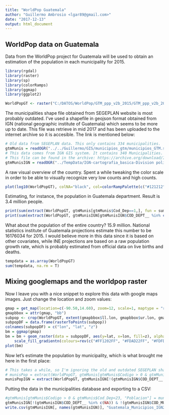 ```yaml
---
title: "WorldPop Guatemala"
author: "Guillermo Ambrosio <lgar89@gmail.com>"
date: "2017-12-13"
output: html_document
---
```


## WorldPop data on Guatemala

Data from the WorldPop project for Guatemala will be used to obtain an estimation of the population in each municipality for 2015.

```r
library(rgdal)
library(raster)
library(sp)
library(colorRamps)
library(ggmap)
library(ggplot2)
```

```r
WorldPopGT <- raster("C:/DATOS/WorldPop/GTM_ppp_v2b_2015/GTM_ppp_v2b_2015.tif")
```

The municipalities shape file obtained from SEGEPLAN website is most probably outdated. I've used a shapefile in geojson format obtained from IGN (national geographic institute of Guatemala) which seems to be more up to date. This file was retrieve in mid 2017 and has been uploaded to the internet archive so it is accesible. The link is mentioned below:

```r
# Old data from SEGEPLAN data. This only contains 334 municipalities. 
gtmMunis = readOGR("../../Guillermo/GIS/municipios_gtm/municipios_GTM.shp", encoding = "utf-8")
# This data comes from IGN GIS system. It contains 340 Municipalities. It seems to be less outdated.
# This file can be found in the archive: https://archive.org/download/IGNCartografiaBasicaDivisionPoliticaAdministrativaMunicipios/IGN-cartografia_basica-Division%20politica%20Administrativa%20%28Municipios%29.geojson
gtmMunisIGN = readOGR("../TempData/IGN-cartografia_basica-Division politica Administrativa (Municipios).geojson", encoding="utf-8")
```

A raw visual overview of the country. Spent a while tweaking the color scale in order to be able to visually recognize very low counts and high counts.

```r
plot(log10(WorldPopGT), colNA="black", col=colorRampPalette(c("#121212", "#123620", "#108650", "#80D6C0", "#DFDF3B"),0.5)(110))
```

Estimating, for instance, the population in Guatemala department. Result is 3.4 million people.

```r
print(sum(extract(WorldPopGT, gtmMunis[gtmMunis$Cod_Dep==1,], fun = sum, na.rm = TRUE ) ))
print(sum(extract(WorldPopGT, gtmMunisIGN[gtmMunisIGN$COD_DEPT__ %in% c("01"),], fun = sum, na.rm = TRUE ) ))
```

What about the population of the entire country? 15.9 million. National statistics institute of Guatemala projections estimate this number to be 16176034 for 2015. I would believe more in this data since it is based on other covariates, while INE projections are based on a raw population growth rate, which is probably estimated from official data on live births and deaths. 

```r
tempdata = as.array(WorldPopGT)
sum(tempdata, na.rm = T)
```

## Mixing googlemaps and the worldpop raster 

Now I leave you with a nice snippet to explore this data with google maps images. Just change the location and zoom values:

```r
gmap = get_map(location=c(-90.50,14.60), zoom=12, scale=1, maptype = "roadmap", source="google", color="bw")
gmapbbox = attr(gmap, "bb")
subpop <- crop(WorldPopGT, extent(gmapbbox$ll.lon, gmapbbox$ur.lon, gmapbbox$ll.lat, gmapbbox$ur.lat))
subpopDF = data.frame(rasterToPoints(subpop))
colnames(subpopDF) = c("lon", "lat", "z")
bm = ggmap(gmap)
bm = bm + geom_raster(data = subpopDF, aes(y=lat, x=lon, fill=z), alpha=0.6) + 
    scale_fill_gradientn(colours=rev(c("#FF1202FF", "#FDAD22FF", "#FDFD22FF", "#00000077")), values = c(0,0.1,0.5,1) ) + coord_cartesian()
plot(bm)
```

Now let's estimate the population by municipality, which is what brought me here in the first place:

```r
# This takes a while, so I'm ignoring the old and outdated SEGEPLAN shapefile data.
# munisPop = extract(WorldPopGT, gtmMunis[gtmMunis$Codigo > 0 & gtmMunis$Cod_Dep<23,], fun = sum, na.rm = TRUE )
munisPopIGN = extract(WorldPopGT, gtmMunisIGN[!(gtmMunisIGN$COD_DEPT__ %in% c(NA)) & !(gtmMunisIGN$COD_MUNI__ == 0),], fun = sum, na.rm = TRUE )
```

Putting the data in the municipalities database and exporting to a CSV:

```r
#gtmMunis[gtmMunis$Codigo > 0 & gtmMunis$Cod_Dep<23, "Poblacion"] = munisPop
gtmMunisIGN[!(gtmMunisIGN$COD_DEPT__ %in% c(NA)) & !(gtmMunisIGN$COD_MUNI__ == 0), "Poblacion"] = munisPopIGN
write.csv(gtmMunisIGN[, names(gtmMunisIGN)], "Guatemala_Municipios_IGN2017_worldpop2015.csv")
```

